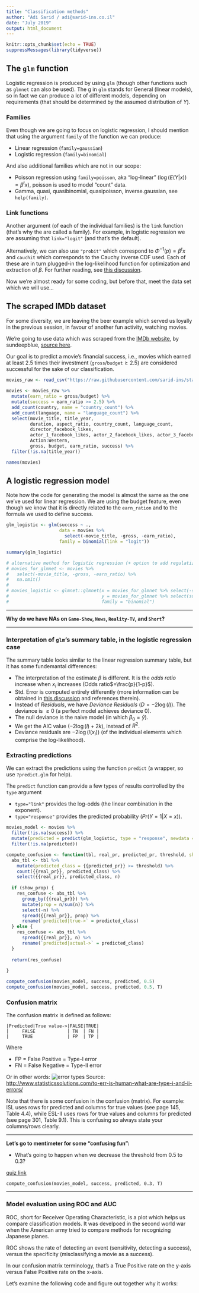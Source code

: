 ```yaml
---
title: "Classification methods"
author: "Adi Sarid / adi@sarid-ins.co.il"
date: "July 2019"
output: html_document
---
```


```r
knitr::opts_chunk$set(echo = TRUE)
suppressMessages(library(tidyverse))
```

## The `glm` function

Logistic regression is produced by using `glm` (though other functions such as `glmnet` can also be used). The g in `glm` stands for General (linear models), so in fact we can produce a lot of different models, depending on requirements (that should be determined by the assumed distribution of $Y$).

### Families

Even though we are going to focus on logistic regression, I should mention that using the argument `family` of the function we can produce:

   * Linear regression (`family=gaussian`)
   * Logistic regression (`family=binomial`)

And also additional families which are not in our scope:

   * Poisson regression using `family=poisson`, aka "log-linear" ($\log(E(Y|x)) = \beta^tx$), poisson is used to model "count" data.
   * Gamma, quasi, quasibinomial, quasipoisson, inverse.gaussian, see `help(family)`.
  
### Link functions  
 
Another argument (of each of the individual families) is the `link` function (that's why the are called a family). For example, in logistic regression we are assuming that `link="logit"` (and that's the default).

Alternatively, we can also use `"probit"` which correspond to $\Phi^{-1}(p)=\beta^tx$ and `cauchit` which corresponds to the Cauchy inverse CDF used. Each of these are in turn plugged-in the log-likelihood function for optimization and extraction of $\beta$. For further reading, see [this discussion](https://stats.stackexchange.com/questions/68596/model-fitting-when-errors-take-a-cauchy-distribution).

Now we're almost ready for some coding, but before that, meet the data set which we will use...

## The scraped IMDb dataset

For some diversity, we are leaving the beer example which served us loyally in the previous session, in favour of another fun activity, watching movies.

We're going to use data which was scraped from the [IMDb website](https://www.imdb.com/), by sundeepblue, [source here](https://github.com/sundeepblue/movie_rating_prediction).

Our goal is to predict a movie's financial success, i.e., movies which earned at least 2.5 times their investment (`gross`/`budget`$\geq2.5$) are considered successful for the sake of our classification.

```r
movies_raw <- read_csv("https://raw.githubusercontent.com/sarid-ins/statistical_learning_course/master/datasets/scraped_imdb/movie_db_clean.csv", col_types = cols())
 
movies <- movies_raw %>% 
  mutate(earn_ratio = gross/budget) %>% 
  mutate(success = earn_ratio >= 2.5) %>% 
  add_count(country, name = "country_count") %>% 
  add_count(language, name = "language_count") %>% 
  select(movie_title, title_year,
         duration, aspect_ratio, country_count, language_count,
         director_facebook_likes,
         actor_1_facebook_likes, actor_2_facebook_likes, actor_3_facebook_likes,
         Action:Western,
         gross, budget, earn_ratio, success) %>% 
  filter(!is.na(title_year))

names(movies)

```

## A logistic regression model

Note how the code for generating the model is almost the same as the one we've used for linear regression. We are using the budget feature, even though we know that it is directly related to the `earn_ration` and to the formula we used to define success.

```r

glm_logistic <- glm(success ~ .,
                    data = movies %>% 
                      select(-movie_title, -gross, -earn_ratio),
                    family = binomial(link = "logit"))

summary(glm_logistic)

# alternative method for logistic regression (+ option to add regulatization)
# movies_for_glmnet <- movies %>% 
#   select(-movie_title, -gross, -earn_ratio) %>% 
#   na.omit()
# 
# movies_logistic <- glmnet::glmnet(x = movies_for_glmnet %>% select(-success) %>% as.matrix,
#                                   y = movies_for_glmnet %>% select(success) %>% as.matrix,
#                                   family = "binomial")

```

***

**Why do we have NAs on `Game-Show`, `News`, `Reality-TV`, and `Short`?**

***

### Interpretation of `glm`'s summary table, in the logistic regression case

The summary table looks similar to the linear regression summary table, but it has some fundemantal differences:

   * The interpretation of the estimate $\beta$ is different. It is the *odds ratio* increase when $x_i$ increases (Odds ratio$=\frac{p}{1-p}$).
   * Std. Error is computed entirely differently (more information can be obtained in [this discussion](https://www.researchgate.net/post/How_to_compute_the_standard_errors_of_binary_logistic_regressions_coefficients) and references therein).
   * Instead of *Residuals*, we have *Deviance Residuals* ($D=-2\log(l)$). The deviance is $\geq0$ (a perfect model achieves deviance $0$).
   * The null deviance is the naive model (in which $\beta_0=\bar{y}$).
   * We get the AIC value ($-2\log(l)+2k$), instead of $R^2$.
   * Deviance residuals are $-2\log(l(x_i))$ (of the individual elements which comprise the log-likelihood).

### Extracting predictions

We can extract the predictions using the function `predict` (a wrapper, so use `?predict.glm` for help).

The `predict` function can provide a few types of results controlled by the `type` argument

   * `type="link"` provides the log-odds (the linear combination in the exponent).
   * `type="response"` provides the predicted probability ($Pr(Y=1|X=x)$).



```r

movies_model <- movies %>% 
  filter(!is.na(success)) %>% 
  mutate(predicted = predict(glm_logistic, type = "response", newdata = .)) %>% 
  filter(!is.na(predicted))

compute_confusion <- function(tbl, real_pr, predicted_pr, threshold, show_prop = F){
  abs_tbl <- tbl %>% 
    mutate(predicted_class = {{predicted_pr}} >= threshold) %>% 
    count({{real_pr}}, predicted_class) %>% 
    select({{real_pr}}, predicted_class, n)
  
  if (show_prop) {
    res_confuse <- abs_tbl %>% 
      group_by({{real_pr}}) %>% 
      mutate(prop = n/sum(n)) %>% 
      select(-n) %>% 
      spread({{real_pr}}, prop) %>% 
      rename(`predicted|true->` = predicted_class)
  } else {
    res_confuse <- abs_tbl %>% 
      spread({{real_pr}}, n) %>% 
      rename(`predicted|actual->` = predicted_class)
  }
  
  return(res_confuse)
  
}

compute_confusion(movies_model, success, predicted, 0.5)
compute_confusion(movies_model, success, predicted, 0.5, T)
```

### Confusion matrix

The confusion matrix is defined as follows:

```
|Predicted|True value->|FALSE|TRUE|
|     FALSE            | TN  | FN |
|     TRUE             | FP  | TP |
```

Where

   * FP = False Positive = Type-I error
   * FN = False Negative = Type-II error

Or in other words:
![error types](Type_IandType_II_errors.jpg)
Source: [http://www.statisticssolutions.com/to-err-is-human-what-are-type-i-and-ii-errors/](http://www.statisticssolutions.com/to-err-is-human-what-are-type-i-and-ii-errors/)


Note that there is some confusion in the confusion (matrix). For example:
ISL uses rows for predicted and columns for true values (see page 145, Table 4.4), while ESL-II uses rows for true values and columns for predicted (see page 301, Table 9.1). This is confusing so always state your columns/rows clearly.


***

**Let's go to mentimeter for some "confusing fun":**

   * What's going to happen when we decrease the threshold from 0.5 to 0.3?

[quiz link](https://www.mentimeter.com/s/0d917d2f1935d9ff12e5bd01166035b3/cb459eff8ab9/edit?)

```
compute_confusion(movies_model, success, predicted, 0.3, T)
```

***

### Model evaluation using ROC and AUC

ROC, short for Receiver Operating Characteristic, is a plot which helps us compare classification models. It was develpoed in the second world war when the American army tried to compare methods for recognizing Japanese planes. 

ROC shows the rate of detecting an event (sensitivity, detecting a success), versus the specificity (misclassifying a movie as a success).

In our confusion matrix terminology, that's a True Positive rate on the y-axis versus False Positive rate on the x-axis.

Let's examine the following code and figure out together why it works:

```r

```